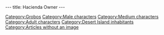 ---
title: Hacienda Owner
---

{{Character|
Name=Hacienda owner|
Image=DIVERS.gif|
Race=[[Grobo]]|
Gender=Male|
Size=Medium|
Age=Adult}}

{{Stub}}

[[Category:Grobos]]
[[Category:Male characters]]
[[Category:Medium characters]]
[[Category:Adult characters]]
[[Category:Desert Island inhabitants]]
[[Category:Articles without an image]]